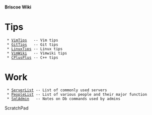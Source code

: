 ==== Briscoe Wiki ====

= Tips =
  * [[VimTips]]   -- Vim tips
  * [[GitTips]]   -- Git tips
  * [[LinuxTips]] -- Linux tips
  * [[VimWiki]]   -- Vimwiki tips
  * [[CPlusPlus]] -- C++ tips

= Work =
  * [[ServerList]] -- List of commonly used servers
  * [[PeopleList]] -- List of various people and their major function
  * [[SqlAdmin]]   -- Notes on Db commands used by admins

ScratchPad

